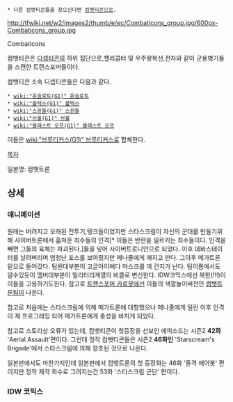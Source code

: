  * 다른 컴뱃티콘들을 찾으신다면 [[컴뱃티콘]]으로.

http://tfwiki.net/w2/images2/thumb/e/ec/Combaticons_group.jpg/600px-Combaticons_group.jpg

Combaticons

컴뱃티콘은 [[디셉티콘]]의 하위 집단으로,헬리콥터 및 우주왕복선,전차와 같이 군용병기들을 스캔한 트랜스포머들이다.

컴뱃티콘 소속 디셉티콘들은 다음과 같다.

 * [[wiki:"온슬로트(G1)" 온슬로트]]
 * [[wiki:"볼텍스(G1)" 볼텍스]]
 * [[wiki:"스윈들(G1)" 스윈들]]
 * [[wiki:"브롤(G1)" 브롤]]
 * [[wiki:"블래스트 오프(G1)" 블래스트 오프]]


이들은 [[wiki:"브루티커스(G1)" 브루티커스]]로 합체한다.

[[목차]]

일본명: 컴뱃트론

== 상세 ==
=== 애니메이션 ===
원래는 버려지고 오래된 전투기,탱크들이었지만 스타스크림이 자신의 군대를 만들기위해 사이버트론에서 훔쳐온 죄수들의 인격[* 이들은 반란을 일르키는 죄수들이다. 인격을 빼면 그들의 육체는 파괴된다.]들을 넣어 사이버트로니안으로 되었다. 이후 데바스테이터를 날려버리며 엄청난 포스를 보여줬지만 메나졸에게 깨지고 만다. 그이후 메가트론 밑으로 들어갔다. 팀원대부분이 고글아이에다 마스크를 껴 간지가 난다. 팀이름에서도 알수있듯이 멤버대부분이 밀리터리계열의 비클로 변신한다. IDW코믹스에선 북한(!!!)이 이들을 고용하기도한다. 참고로 [[트랜스포머 카로봇]]에선 이들의 색깔놀이버전인 [[컴뱃트론]]팀이 나온다.

참고로 처음에는 스타스크림에 의해 메가트론에 대항했으나 메나졸에게 털린 이후 인격이 재 프로그래밍 되어 메가트론에게 충성을 바치게 되었다.

참고로 스토리상 오류가 있는데, 컴뱃티콘이 첫등장을 선보인 에피소드는 시즌2 '''42화''' 'Aerial Assault'편이다. 그런데 정작 컴뱃티콘들은 시즌2 '''46화인''' 'Starscream's Brigade'에서 스타스크림에 의해 창조된 것으로 나온다.

일본판에서도 마찬가지인데 일본판에서 컴뱃트론의 첫 등장화는 46화 '돌격 에어봇' 편이지만 정작 제작 화수로 그려지는건 53화 '스타스크림 군단' 편이다.
=== IDW 코믹스 ===
